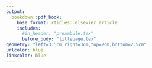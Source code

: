 ```yaml
---
output:
  bookdown::pdf_book:
    base_format: rticles::elsevier_article
    includes:
      #in_header: "preambule.tex"
      before_body: "titlepage.tex"
geometry: "left=3.5cm,right=3cm,top=2cm,bottom=2.5cm"
urlcolor: blue
linkcolor: blue
---
```



